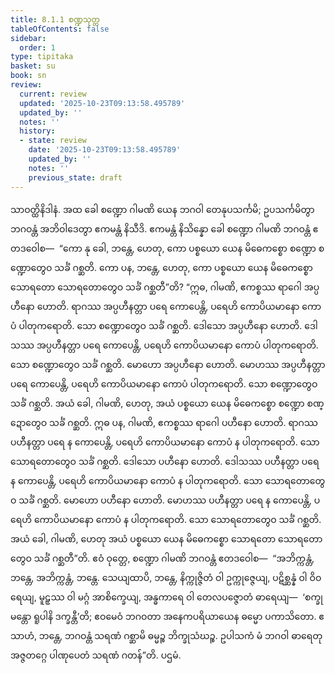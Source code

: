 ```yaml
---
title: 8.1.1 စဏ္ဍသုတ္တ
tableOfContents: false
sidebar:
  order: 1
type: tipitaka
basket: su
book: sn
review:
  current: review
  updated: '2025-10-23T09:13:58.495789'
  updated_by: ''
  notes: ''
  history:
  - state: review
    date: '2025-10-23T09:13:58.495789'
    updated_by: ''
    notes: ''
    previous_state: draft
---
```



<ReviewStatus review={frontmatter.review} showDetails={true} />

<HypothesisAnnotation frontmatter={frontmatter} />

<DynamicBreadcrumb />

<Division number="353" book="sn" e="ch" v="18" p="331">

<Paragraph number="1544" book="sn">
သာဝတ္ထိနိဒါနံ. အထ ခေါ စဏ္ဍော ဂါမဏိ ယေန ဘဂဝါ တေနုပသင်္ကမိ; ဥပသင်္ကမိတွာ ဘဂဝန္တံ အဘိဝါဒေတွာ ဧကမန္တံ နိသီဒိ. ဧကမန္တံ နိသိန္နော ခေါ စဏ္ဍော ဂါမဏိ ဘဂဝန္တံ ဧတဒဝေါစ—  “ကော နု ခေါ, ဘန္တေ, ဟေတု, ကော ပစ္စယော ယေန မိဓေကစ္စော စဏ္ဍော စဏ္ဍောတွေဝ သင်္ခံ ဂစ္ဆတိ. ကော ပန, ဘန္တေ, ဟေတု, ကော ပစ္စယော ယေန မိဓေကစ္စော သောရတော သောရတောတွေဝ သင်္ခံ ဂစ္ဆတီ”တိ? “ဣဓ, ဂါမဏိ, ဧကစ္စဿ ရာဂေါ အပ္ပဟီနော ဟောတိ. ရာဂဿ အပ္ပဟီနတ္တာ ပရေ ကောပေန္တိ, ပရေဟိ ကောပိယမာနော ကောပံ ပါတုကရောတိ. သော စဏ္ဍောတွေဝ သင်္ခံ ဂစ္ဆတိ. ဒေါသော အပ္ပဟီနော ဟောတိ. ဒေါသဿ အပ္ပဟီနတ္တာ ပရေ ကောပေန္တိ, ပရေဟိ ကောပိယမာနော ကောပံ ပါတုကရောတိ. သော စဏ္ဍောတွေဝ သင်္ခံ ဂစ္ဆတိ. မောဟော အပ္ပဟီနော ဟောတိ. မောဟဿ အပ္ပဟီနတ္တာ ပရေ ကောပေန္တိ, ပရေဟိ ကောပိယမာနော ကောပံ ပါတုကရောတိ. သော စဏ္ဍောတွေဝ သင်္ခံ ဂစ္ဆတိ. အယံ ခေါ, ဂါမဏိ, ဟေတု, အယံ ပစ္စယော ယေန မိဓေကစ္စော စဏ္ဍော စဏ္ဍောတွေဝ သင်္ခံ ဂစ္ဆတိ.
</Paragraph>

<Paragraph number="1545" book="sn">
ဣဓ ပန, ဂါမဏိ, ဧကစ္စဿ ရာဂေါ ပဟီနော ဟောတိ. ရာဂဿ ပဟီနတ္တာ ပရေ န ကောပေန္တိ, ပရေဟိ ကောပိယမာနော ကောပံ န ပါတုကရောတိ. သော သောရတောတွေဝ သင်္ခံ ဂစ္ဆတိ. ဒေါသော ပဟီနော ဟောတိ. ဒေါသဿ ပဟီနတ္တာ ပရေ န ကောပေန္တိ, ပရေဟိ ကောပိယမာနော ကောပံ န ပါတုကရောတိ. သော သောရတောတွေဝ သင်္ခံ ဂစ္ဆတိ. မောဟော ပဟီနော ဟောတိ. မောဟဿ ပဟီနတ္တာ ပရေ န ကောပေန္တိ, ပရေဟိ ကောပိယမာနော ကောပံ န ပါတုကရောတိ. သော သောရတောတွေဝ သင်္ခံ ဂစ္ဆတိ. အယံ ခေါ, ဂါမဏိ, ဟေတု အယံ ပစ္စယော ယေန မိဓေကစ္စော သောရတော သောရတောတွေဝ သင်္ခံ ဂစ္ဆတီ”တိ.
</Paragraph>

<Paragraph number="1546" book="sn">
ဧဝံ ဝုတ္တေ, စဏ္ဍော ဂါမဏိ ဘဂဝန္တံ ဧတဒဝေါစ—  “အဘိက္ကန္တံ, ဘန္တေ, အဘိက္ကန္တံ, ဘန္တေ. သေယျထာပိ, ဘန္တေ, နိက္ကုဇ္ဇိတံ ဝါ ဥက္ကုဇ္ဇေယျ, ပဋိစ္ဆန္နံ ဝါ ဝိဝရေယျ, မူဠှဿ ဝါ မဂ္ဂံ အာစိက္ခေယျ, အန္ဓကာရေ ဝါ တေလပဇ္ဇောတံ ဓာရေယျ—  ‘စက္ခုမန္တော ရူပါနိ ဒက္ခန္တီ’တိ; ဧဝမေဝံ ဘဂဝတာ အနေကပရိယာယေန ဓမ္မော ပကာသိတော. ဧသာဟံ, ဘန္တေ, ဘဂဝန္တံ သရဏံ ဂစ္ဆာမိ ဓမ္မဉ္စ ဘိက္ခုသံဃဉ္စ. ဥပါသကံ မံ ဘဂဝါ ဓာရေတု အဇ္ဇတဂ္ဂေ ပါဏုပေတံ သရဏံ ဂတန်”တိ.

</Paragraph>
</Division>

<Paragraph number="1547" type="center" book="sn">
ပဌမံ.
</Paragraph>